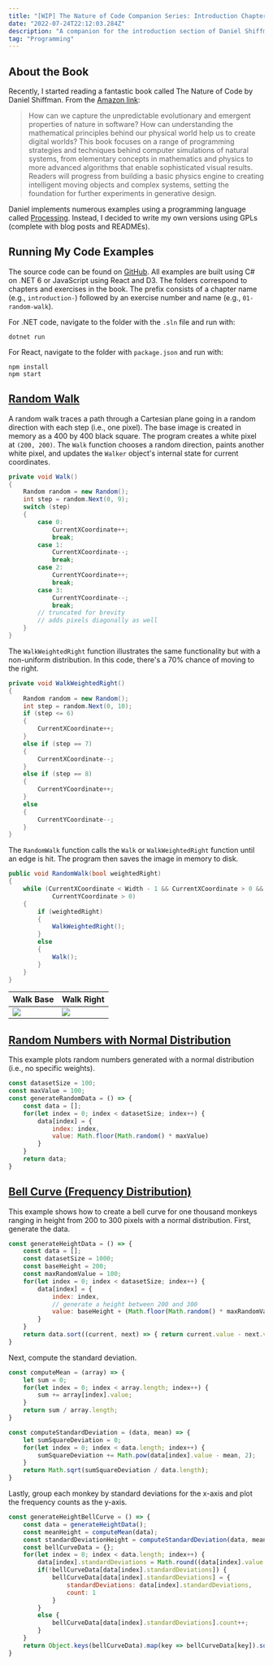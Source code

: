 ```yaml
---
title: "[WIP] The Nature of Code Companion Series: Introduction Chapter"
date: "2022-07-24T22:12:03.284Z"
description: "A companion for the introduction section of Daniel Shiffman's book."
tag: "Programming"
---
```


## About the Book
Recently, I started reading a fantastic book called The Nature of Code by Daniel Shiffman. From the [Amazon link](https://www.amazon.com/Nature-Code-Simulating-Natural-Processing/dp/0985930802):
> How can we capture the unpredictable evolutionary and emergent properties of nature in software? How can understanding the mathematical principles behind our physical world help us to create digital worlds? This book focuses on a range of programming strategies and techniques behind computer simulations of natural systems, from elementary concepts in mathematics and physics to more advanced algorithms that enable sophisticated visual results. Readers will progress from building a basic physics engine to creating intelligent moving objects and complex systems, setting the foundation for further experiments in generative design.

Daniel implements numerous examples using a programming language called [Processing](https://processing.org). Instead, I decided to write my own versions using GPLs (complete with blog posts and READMEs).

## Running My Code Examples
The source code can be found on [GitHub](https://github.com/scottenriquez/nature-of-code). All examples are built using C# on .NET 6 or JavaScript using React and D3. The folders correspond to chapters and exercises in the book. The prefix consists of a chapter name (e.g., `introduction-`) followed by an exercise number and name (e.g., `01-random-walk`).

For .NET code, navigate to the folder with the `.sln` file and run with:
```shell
dotnet run
```

For React, navigate to the folder with `package.json` and run with:
```shell
npm install
npm start
```

## [Random Walk](https://github.com/scottenriquez/nature-of-code/tree/main/introduction-01-random-walk)
A random walk traces a path through a Cartesian plane going in a random direction with each step (i.e., one pixel). The base image is created in memory as a 400 by 400 black square. The program creates a white pixel at `(200, 200)`. The `Walk` function chooses a random direction, paints another white pixel, and updates the `Walker` object's internal state for current coordinates.
```csharp
private void Walk()
{
    Random random = new Random();
    int step = random.Next(0, 9);
    switch (step)
    {
        case 0:
            CurrentXCoordinate++;
            break;
        case 1:
            CurrentXCoordinate--;
            break;
        case 2:
            CurrentYCoordinate++;
            break;
        case 3:
            CurrentYCoordinate--;
            break;
        // truncated for brevity
        // adds pixels diagonally as well
    }
}
```

The `WalkWeightedRight` function illustrates the same functionality but with a non-uniform distribution. In this code, there's a 70% chance of moving to the right.
```csharp
private void WalkWeightedRight()
{
    Random random = new Random();
    int step = random.Next(0, 10);
    if (step <= 6)
    {
        CurrentXCoordinate++;
    }
    else if (step == 7)
    {
        CurrentXCoordinate--;
    }
    else if (step == 8)
    {
        CurrentYCoordinate++;
    }
    else
    {
        CurrentYCoordinate--;
    }
}
```

The `RandomWalk` function calls the `Walk` or `WalkWeightedRight` function until an edge is hit. The program then saves the image in memory to disk.
```csharp
public void RandomWalk(bool weightedRight)
{
    while (CurrentXCoordinate < Width - 1 && CurrentXCoordinate > 0 && CurrentYCoordinate < Height - 1 &&
            CurrentYCoordinate > 0)
    {
        if (weightedRight)
        {
            WalkWeightedRight();
        }
        else
        {
            Walk();
        }
    }
}
```

| Walk Base                               | Walk Right                            |
| --------------------------------------- | ------------------------------------- |
| ![](./random-walk.jpg)                  | ![](./random-walk-weighted-right.jpg) |

## [Random Numbers with Normal Distribution](https://github.com/scottenriquez/nature-of-code/blob/main/introduction-02-probability/probability/src/components/sections/randomNormalDistribution.js)
This example plots random numbers generated with a normal distribution (i.e., no specific weights).

```javascript
const datasetSize = 100;
const maxValue = 100;
const generateRandomData = () => {
	const data = [];
	for(let index = 0; index < datasetSize; index++) {
		data[index] = {
			index: index,
			value: Math.floor(Math.random() * maxValue)
		}
	}
	return data;
}
```

<div>
    <RandomNormalDistribution />
</div>

## [Bell Curve (Frequency Distribution)](https://github.com/scottenriquez/nature-of-code/blob/main/introduction-02-probability/probability/src/components/sections/bellCurve.js)
This example shows how to create a bell curve for one thousand monkeys ranging in height from 200 to 300 pixels with a normal distribution. First, generate the data.

```javascript
const generateHeightData = () => {
	const data = [];
	const datasetSize = 1000;
	const baseHeight = 200;
	const maxRandomValue = 100;
	for(let index = 0; index < datasetSize; index++) {
		data[index] = {
			index: index,
			// generate a height between 200 and 300
			value: baseHeight + (Math.floor(Math.random() * maxRandomValue))
		}
	}
	return data.sort((current, next) => { return current.value - next.value });
}
```

Next, compute the standard deviation.

```javascript
const computeMean = (array) => {
	let sum = 0;
	for(let index = 0; index < array.length; index++) {
		sum += array[index].value;
	}
	return sum / array.length;
}

const computeStandardDeviation = (data, mean) => {
	let sumSquareDeviation = 0;
	for(let index = 0; index < data.length; index++) {
		sumSquareDeviation += Math.pow(data[index].value - mean, 2);
	}
	return Math.sqrt(sumSquareDeviation / data.length);
}
```

Lastly, group each monkey by standard deviations for the x-axis and plot the frequency counts as the y-axis.

```javascript
const generateHeightBellCurve = () => {
	const data = generateHeightData();
	const meanHeight = computeMean(data);
	const standardDeviationHeight = computeStandardDeviation(data, meanHeight);
	const bellCurveData = {};
	for(let index = 0; index < data.length; index++) {
		data[index].standardDeviations = Math.round((data[index].value - meanHeight) / standardDeviationHeight);
		if(!bellCurveData[data[index].standardDeviations]) {
			bellCurveData[data[index].standardDeviations] = {
				standardDeviations: data[index].standardDeviations,
				count: 1
			}
		}
		else {
			bellCurveData[data[index].standardDeviations].count++;
		}
	}
	return Object.keys(bellCurveData).map(key => bellCurveData[key]).sort((one, other) => { return one.standardDeviations - other.standardDeviations });
}
```

<div>
    <BellCurve />
</div>